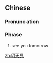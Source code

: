 {{also|明天见}}
==Chinese==
{{zh-forms|s=明天见|type=21}}

===Pronunciation===
{{zh-pron
|m=míngtiān jiàn
|c=ming4 tin1 gin3
|cat=ph
}}

===Phrase===
{{zh-phrase}}

# see you tomorrow

[[zh:明天見]]